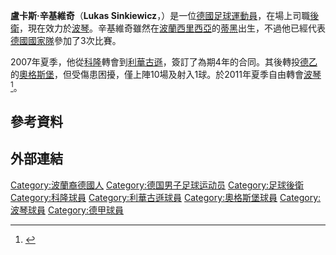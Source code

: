 {{noteTA|G1=足球|G2=德甲}}
{{Football player infobox
| playername         = 盧卡斯·辛基維奇<br />''Lukas Sinkiewicz''
| image              = [[File:Lukas_Sinkiewicz_2007-002.jpg|200 px]]
| fullname           = Lukas Sinkiewicz
| nickname           = 
| dateofbirth        = {{birth date and age|1985|10|9}}
| cityofbirth        = [[蒂黑|蒂黑]]
| countryofbirth     = [[波蘭|波蘭]]
| height             = {{height|meters=1.86}}
| currentclub        = [[波鸿足球俱乐部|波琴]]
| clubnumber         = 6
| position           = [[後衛_(足球)|後衛]]
| youthyears         = 1996-2003
| youthclubs         = [[科隆足球俱樂部|科隆]]
| years              = 2003–2007<br>2007–2010<br>2010-2011<br>2011-
| clubs              = [[科隆足球俱樂部|科隆]]<br>[[勒沃库森足球俱乐部|利華古遜]]<br>[[奥格斯堡足球俱乐部|奧格斯堡]]<br>[[波鸿足球俱乐部|波琴]]
| caps(goals)        = 76 (1)<br>39 (2)<br>10 (1)<br>{{0}}0 (0)
| nationalyears      = 2004–2006<br>2005
| nationalteam       = [[德國21歲以下國家足球隊|德國U21]]<br>[[德國國家足球隊|德國]]
| nationalcaps(goals)= {{0}}9 (0)<br>{{0}}3 (0)
| pcupdate           = 2011年7月28日 (四) 07:37 (UTC)
| ntupdate           = 2011年7月28日 (四) 07:37 (UTC)
}}
'''盧卡斯·辛基維奇'''（'''Lukas Sinkiewicz'''，{{bd|1985年|10月9日|catidx= Sinkiewicz, Lukas }}）是一位[[德國|德國]][[足球|足球]][[運動員|運動員]]，在場上司職[[後衛_(足球)|後衛]]，現在效力於[[波鸿足球俱乐部|波琴]]。辛基維奇雖然在[[波蘭|波蘭]][[西里西亞|西里西亞]]的[[蒂黑|蒂黑]]出生，不過他已經代表[[德國國家足球隊|德國國家隊]]參加了3次比賽。

2007年夏季，他從[[科隆足球俱樂部|科隆]]轉會到[[勒沃库森足球俱乐部|利華古遜]]，簽訂了為期4年的合同。其後轉投[[德乙|德乙]]的[[奥格斯堡足球俱乐部|奧格斯堡]]，但受傷患困擾，僅上陣10場及射入1球。於2011年夏季自由轉會[[波鸿足球俱乐部|波琴]]<ref>{{cite news|language=zh-hans|url=http://www.dfo.cn/dfo/show.asp?id=11440|title=波鸿引进辛基维奇 杜伊斯堡签挪威小将|publisher=德国足球在线|date=2011-06-17|accessdate=2011-07-28}}{{dead link|date=2018年4月 |bot=InternetArchiveBot |fix-attempted=yes }}</ref>。

==參考資料==
{{reflist}}

==外部連結==
{{commons}}
{{DEFAULTSORT:Sinkiewicz, Lukas}}
[[Category:波蘭裔德國人|Category:波蘭裔德國人]]
[[Category:德国男子足球运动员|Category:德国男子足球运动员]]
[[Category:足球後衛|Category:足球後衛]]
[[Category:科隆球員|Category:科隆球員]]
[[Category:利華古遜球員|Category:利華古遜球員]]
[[Category:奧格斯堡球員|Category:奧格斯堡球員]]
[[Category:波琴球員|Category:波琴球員]]
[[Category:德甲球員|Category:德甲球員]]